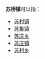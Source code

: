 '''苏桥镇'''可以指：
{{PRC admin/disambig|13/10/26/102/000|41/10/23/103/000|45/03/26/103/000}}
* [[苏村镇|苏村镇]]
* [[苏集镇|苏集镇]]
* [[苏庄乡|苏庄乡]]
* [[苏庄镇|苏庄镇]]
* [[苏村乡|苏村乡]]
{{disambig|cat=三字中国镇名消歧义}}